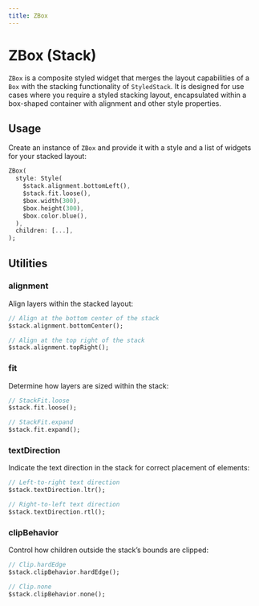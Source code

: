 ```yaml
---
title: ZBox
---
```


# ZBox (Stack)

`ZBox` is a composite styled widget that merges the layout capabilities of a `Box` with the stacking functionality of `StyledStack`. It is designed for use cases where you require a styled stacking layout, encapsulated within a box-shaped container with alignment and other style properties.

## Usage

Create an instance of `ZBox` and provide it with a style and a list of widgets for your stacked layout:

```dart
ZBox(
  style: Style(
    $stack.alignment.bottomLeft(),
    $stack.fit.loose(),
    $box.width(300),
    $box.height(300),
    $box.color.blue(),
  ),
  children: [...],
);
```

## Utilities

### **alignment**

Align layers within the stacked layout:

```dart
// Align at the bottom center of the stack
$stack.alignment.bottomCenter();

// Align at the top right of the stack
$stack.alignment.topRight();
```

### **fit**

Determine how layers are sized within the stack:

```dart
// StackFit.loose
$stack.fit.loose();

// StackFit.expand
$stack.fit.expand();
```

### **textDirection**

Indicate the text direction in the stack for correct placement of elements:

```dart
// Left-to-right text direction
$stack.textDirection.ltr();

// Right-to-left text direction
$stack.textDirection.rtl();
```

### **clipBehavior**

Control how children outside the stack’s bounds are clipped:

```dart
// Clip.hardEdge
$stack.clipBehavior.hardEdge();

// Clip.none
$stack.clipBehavior.none();
```
